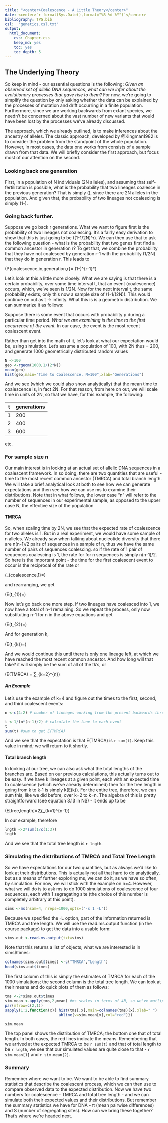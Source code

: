 ```yaml
---
title: "<center>Coalescence - A Little Theory</center>"
date: <center>`r format(Sys.Date(),format="%B %d %Y")`</center>
bibliography: TPG.bib
csl:  "genetics.csl.txt"
output:
  html_document:
    css: Chapter.css
    keep_md: yes
    toc: yes
    toc_depth: 5
---
```


## The Underlying Theory

So keep in mind - our essential questions is the following:  *Given an observed set of allelic DNA sequences, what can we infer about the evolutionary processes that gave rise to them?*  For now, we're going to simplify the question by only asking whether the data can be explained by the processes of mutation and drift occurring in a finite population.  Furthermore, since we are working backwards from extant species, we needn't be concerned about the vast number of new variants that would have been lost by the processes we've already discussed.

The approach, which we already outlined, is to make inferences about the ancestry of alleles.  The classic approach, developed by  @Kingman1982 is to consider the problem from the standpoint of the whole population.  However, in most cases, the data one works from consists of a sample drawn from that data.   We will briefly consider the first approach, but focus most of our attention on the second.

### Looking back one generation

First, in a population of N individuals (2N alleles), and assuming that self-fertilization is possible, what is the probability that two lineages coalesce in the previous generation?  That is simply \(\frac{1}{2N}\), since there are 2N alleles in the population.  And given that, the probability of two lineages not coalescing is simply \(1-\frac{1}{2N}\).

### Going back further.

Suppose we go back r generations.  What we want to figure first is the probability of two lineages not coalescing.  It's a fairly easy derivation to show that this is just going to be \((1-1/2N)^r\).  We can then use that to ask the following question - what is the probability that two genes first find a common ancestor in generation r?  To get that, we combine the probability that they have not coalesced by generation r-1 with the probability (1/2N) that they do in generation r.  This leads to

\(P\{coalescence\,in\,generation\,r\}= (1-\frac{1}{2N})^{r-1}*\frac{1}{2N}\)

Let's look at this a little more closely.  What we are saying is that there is a certain probability, over some time interval t, that an event (coalescence) occurs, which, we've seen is 1/2N.  Now for the next interval t, the same probability exists, only this now a sample size of (1-1/(2N)).  This would continue on out as t -> infinity.  What this is is a geometric distribution.  We can summarize it as follows:

Suppose there is some event that occurs with probability p during a particular time period.  *What we are examining is the time to the first occurrence of the event.*  In our case, the event is the most recent coalescent event.

Rather than get into the math of it, let's look at what our expectation would be, using simulation.  Let's assume a population of 100, with 2N thus = 200, and generate 1000 geometrically distributed random values

```r
N <-100
geo <-rgeom(1000,1/(2*N))
mean(geo)
hist(geo,main="Time to Coalescence, N=100",xlab="Generations")
```

And we see (which we could also show analytically) that the mean time to coalescence is, in fact 2N.  For that reason, from here on out, we will scale time in units of 2N, so that we have, for this example, the following:

t | generations
---|---
1|200
2|400
3|600

etc.  

### For sample size n

Our main interest is in looking at an actual set of allelic DNA sequences in a coalescent framework.  In so doing, there are two quantities that are useful - time to the most recent common ancestor (TMRCA) and total branch length.  We will take a brief analytical look at both to see how we can generate expectations and then see how we can use ms to examine their distributions.  Note that in what follows, the lower case "n" will refer to the number of sequences in our experimental sample, as opposed to the upper case N, the effective size of the population

#### TMRCA

So, when scaling time by 2N, we see that the expected rate of coalescence for two alleles is 1.  But in a real experiment, we would have some sample of n alleles.  We already saw when talking about nucleotide diversity that there are n(n-1)/2 pairs of sequences in a sample of n, thus we have the same number of pairs of sequences coalescing.  so if the rate of 1 pair of sequences coalescing is 1, the rate for for n sequences is simply n(n-1)/2.  So here is the important point - the time for the first coalescent event to occur is the reciprocal of the rate or

\(\hat{t}_{coalescence\,1}=\frac{1}{\frac{n(n-1)}{2}}\)

and rearranging, we get

\(E(t_{1})=\frac{2}{(n(n-1)}\)


Now let's go back one more step.  If two lineages have coalesced into 1, we now have a total of n-1 remaining.  So we repeat the process, only now substituting n-1 for n in the above equations and get

\(E(t_{2})=\frac{2}{(n-1)(n-2)}\)

And for generation k,

\(E(t_{k})=\frac{2}{k(k-1)}\)

And we would continue this until there is only one lineage left, at which we have reached the most recent common ancestor.  And how long will that take?  it will simply be the sum of all of the tk's, or

\(E(TMRCA) = ∑_{k=2}^{n}\frac{2}{k(k-1)}\)


##### An Example

Let's use the example of k=4 and figure out the times to the first, second, and third coalescent events:

```r
n <-c(4:2) # number of lineages working from the present backwards through the coalescent events

t <-1/(n*(n-1)/2) # calculate the tune to each event
t
sum(t) #sum to get E(TMRCA)
```

And we see that the expectation is that E(TMRCA)  is `r sum(t)`.  Keep this value in mind; we will return to it shortly.

#### Total branch length

In looking at our tree, we can also ask what the total lengths of the branches are.  Based on our previous calculations, this actually turns out to be easy.  if we have k lineages at a given point, each with an expected time to coalescence (which we've already determined) then for the tree length in going from k to k-1 is simply k(E(k)).  For the entire tree, therefore, we can sum this, like we did before, over k=2 to k=n.  The algebra of this is pretty straightforward (see equation 3.13 in NS) - it ends up to be

\(E[tree\,length]=2∑_{k=1}^{n-1}\frac{1}{k}\)



In our example, therefore
```r
lngth <-2*sum(1/c(1:3))
lngth
```
And we see that the total tree length is `r lngth`.

### Simulating the distributions of TMRCA and Total Tree Length

So we have expectations for our two quantities, but as always we'd like to look at their distributions.  This is actually not all that hard to do analytically, but as a means of further exploring ms, we can do it, as we have so often, by simulation.  For now, we will stick with the example on n=4.  However, what we will do is to ask ms to do 1000 simulations of coalescence of four sequences, each with 1 segragating site (the choice of this number is completely arbitrary at this point).

```r
sims <-ms(nsam=4, nreps=1000,opts=("-s 1 -L"))
```

Because we specified the -L option, part of the information returned is TMRCA and tree length.  We will use the read.ms.output function (in the course package) to get the data into a usable form:

```r
sims.out <-read.ms.output(txt=sims)

```

Note that this returns a list of objects; what we are interested is in sims$times:

```r
colnames(sims.out$times) <-c("TMRCA","Length")
head(sims.out$times)

```
The first column of this is simply the estimates of TMRCA for each of the 1000 simulations; the second column is the total tree length.  We can look at their means and do quick plots of them as follows:

```r
tms <-2*sims.out$times
sim.mean <-apply(tms,2,mean) #ms scales in terms of 4N, so we've mutliplied by 2 for comparison's sake.
par(mfrow=c(2,1))
sapply(1:2,function(x){ hist(tms[,x],main=colnames(tms)[x],xlab=" ")
                        abline(v=sim.mean[x],col="red")})

sim.mean
```



The top panel shows the distribution of TMRCA; the bottom one that of total length. In both cases, the red lines indicate the means. Remembering that we arrived at the expected TMRCA to be `r sum(t)` and that of total length to be `r lngth`, we see that our simulated values are quite close to that - `r sim.mean[1]` and `r sim.mean[2]`.

### Summary

Remember where we want to be.  We want to be able to find summary statistics that describe the coalescent process, which we can then use to compare observed data to the expected distribution.  Now we have two numbers for coalescence - TMRCA and total tree length - and we can simulate both their expected values and their distributions.  But remember the summary statistics we have for DNA - π (mean pairwise differences) and S (number of segregating sites).  How can we bring these together?  That's where we're headed next.

